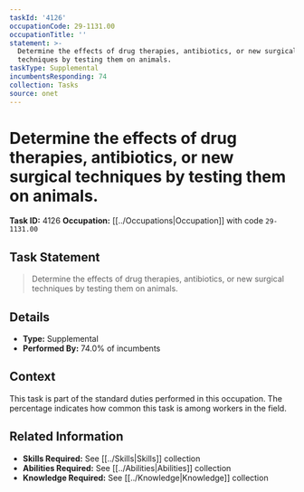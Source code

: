 ```yaml
---
taskId: '4126'
occupationCode: 29-1131.00
occupationTitle: ''
statement: >-
  Determine the effects of drug therapies, antibiotics, or new surgical
  techniques by testing them on animals.
taskType: Supplemental
incumbentsResponding: 74
collection: Tasks
source: onet
---
```

# Determine the effects of drug therapies, antibiotics, or new surgical techniques by testing them on animals.

**Task ID:** 4126
**Occupation:** [[../Occupations|Occupation]] with code `29-1131.00`

## Task Statement

> Determine the effects of drug therapies, antibiotics, or new surgical techniques by testing them on animals.

## Details

- **Type:** Supplemental
- **Performed By:** 74.0% of incumbents

## Context

This task is part of the standard duties performed in this occupation. The percentage indicates how common this task is among workers in the field.

## Related Information

- **Skills Required:** See [[../Skills|Skills]] collection
- **Abilities Required:** See [[../Abilities|Abilities]] collection
- **Knowledge Required:** See [[../Knowledge|Knowledge]] collection
